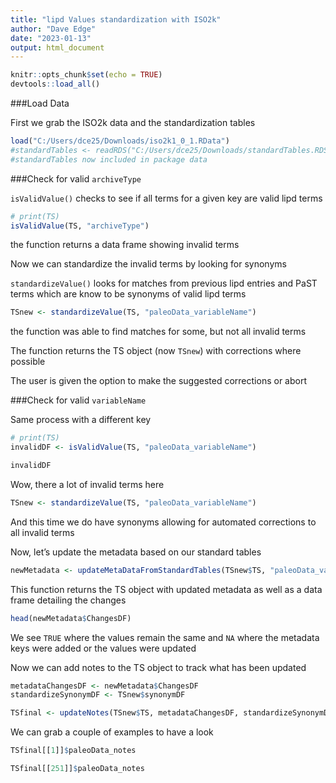 ```yaml
---
title: "lipd Values standardization with ISO2k"
author: "Dave Edge"
date: "2023-01-13"
output: html_document
---
```


```r
knitr::opts_chunk$set(echo = TRUE)
devtools::load_all()
```

###Load Data

First we grab the ISO2k data and the standardization tables

```r
load("C:/Users/dce25/Downloads/iso2k1_0_1.RData")
#standardTables <- readRDS("C:/Users/dce25/Downloads/standardTables.RDS")
#standardTables now included in package data
```

###Check for valid `archiveType`

`isValidValue()` checks to see if all terms for a given key are valid lipd terms

```r
# print(TS)
isValidValue(TS, "archiveType")
```

the function returns a data frame showing invalid terms


Now we can standardize the invalid terms by looking for synonyms

`standardizeValue()` looks for matches from previous lipd entries and PaST terms which are know to be synonyms of valid lipd terms

```r
TSnew <- standardizeValue(TS, "paleoData_variableName")
```

the function was able to find matches for some, but not all invalid terms

The function returns the TS object (now `TSnew`) with corrections where possible

The user is given the option to make the suggested corrections or abort


###Check for valid `variableName`

Same process with a different key

```r
# print(TS)
invalidDF <- isValidValue(TS, "paleoData_variableName")

invalidDF
```

Wow, there a lot of invalid terms here

```r
TSnew <- standardizeValue(TS, "paleoData_variableName")
```

And this time we do have synonyms allowing for automated corrections to all invalid terms

Now, let's update the metadata based on our standard tables

```r
newMetadata <- updateMetaDataFromStandardTables(TSnew$TS, "paleoData_variableName")
```

This function returns the TS object with updated metadata as well as a data frame detailing the changes

```r
head(newMetadata$ChangesDF)
```

We see `TRUE` where the values remain the same and `NA` where the metadata keys were added or the values were updated

Now we can add notes to the TS object to track what has been updated

```r
metadataChangesDF <- newMetadata$ChangesDF
standardizeSynonymDF <- TSnew$synonymDF

TSfinal <- updateNotes(TSnew$TS, metadataChangesDF, standardizeSynonymDF)
```

We can grab a couple of examples to have a look

```r
TSfinal[[1]]$paleoData_notes
```

```r
TSfinal[[251]]$paleoData_notes
```
